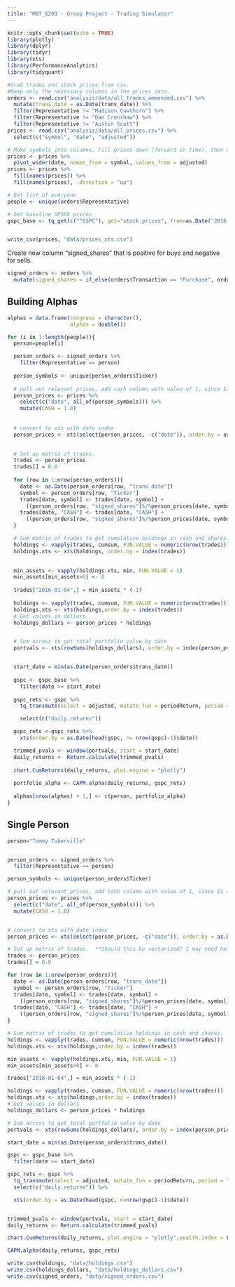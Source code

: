 ```yaml
---
title: "MGT_6203 - Group Project - Trading Simulator"
---
```


```r
knitr::opts_chunk$set(echo = TRUE)
library(plotly)
library(dplyr)
library(tidyr)
library(xts)
library(PerformanceAnalytics)
library(tidyquant)


```



```r
#Grab trades and stock prices from csv. 
#Keep only the necessary columns in the prices data.
orders <- read.csv("analysis/data/all_trades_ammended.csv") %>%
  mutate(trans_date = as.Date(trans_date)) %>%
  filter(Representative != "Madison Cawthorn") %>%
  filter(Representative != "Dan Crenshaw") %>%
  filter(Representative != "Austin Scott")
prices <- read.csv("analysis/data/all_prices.csv") %>%
  select(c("symbol", "date", "adjusted"))

# Make symbols into columns. Fill prices down (forward in time), then up (backward).
prices <- prices %>%
  pivot_wider(date, names_from = symbol, values_from = adjusted)
prices <- prices %>%
  fill(names(prices)) %>%
  fill(names(prices), .direction = "up")

# Get list of everyone
people <- unique(orders$Representative)

# Get baseline SP500 prices
gspc_base <- tq_get(c("^GSPC"), get="stock.prices", from=as.Date("2016-01-04"))


write_csv(prices, "data/prices_xts.csv")


```


Create new column "signed_shares" that is positive for buys and negative for sells.
```r
signed_orders <- orders %>%
  mutate(signed_shares = if_else(orders$Transaction == "Purchase", orders$Amount, orders$Amount * (-1)))

```


## Building Alphas

```r
alphas = data.frame(congress = character(),
                    alphas = double()) 

for (i in 1:length(people)){
  person=people[i]

  person_orders <- signed_orders %>%
    filter(Representative == person)
  
  person_symbols <- unique(person_orders$Ticker)
  
  # pull out relevant prices, add cash column with value of 1, since $1 = $1
  person_prices <- prices %>%
    select(c("date", all_of(person_symbols))) %>%
    mutate(CASH = 1.0)
  
  
  # convert to xts with date index
  person_prices <- xts(select(person_prices, -c("date")), order.by = as.Date(person_prices$date))
  

  # Set up matrix of trades.
  trades <- person_prices
  trades[] = 0.0
  
  for (row in 1:nrow(person_orders)){
    date <- as.Date(person_orders[row, "trans_date"])
    symbol <- person_orders[row, "Ticker"]
    trades[date, symbol] <- trades[date, symbol] + 
      ((person_orders[row, "signed_shares"]%/%person_prices[date, symbol])+1)
    trades[date, "CASH"] <- trades[date, "CASH"] + 
      ((person_orders[row, "signed_shares"]%/%person_prices[date, symbol])+1) * person_prices[date, symbol]*(-1)
  }

  # Sum matrix of trades to get cumulative holdings in cash and shares.
  holdings <- vapply(trades, cumsum, FUN.VALUE = numeric(nrow(trades)))
  holdings.xts <- xts(holdings, order.by = index(trades))

  
  min_assets <- vapply(holdings.xts, min, FUN.VALUE = 1)
  min_assets[min_assets>0] <- 0
  
  trades["2016-01-04",] = min_assets * (-1)
  
  holdings <- vapply(trades, cumsum, FUN.VALUE = numeric(nrow(trades)))
  holdings.xts <- xts(holdings,order.by = index(trades))
  # Get values in dollars
  holdings_dollars <- person_prices * holdings


  # Sum across to get total portfolio value by date
  portvals <- xts(rowSums(holdings_dollars), order.by = index(person_prices))


  start_date = min(as.Date(person_orders$trans_date))
  
  gspc <- gspc_base %>%
    filter(date >= start_date)
  
  gspc_rets <- gspc %>% 
    tq_transmute(select = adjusted, mutate_fun = periodReturn, period = "daily") %>%

    select(c("daily.returns"))

  gspc_rets <-gspc_rets %>%
    xts(order.by = as.Date(head(gspc, n= nrow(gspc)-1)$date))

  trimmed_pvals <- window(portvals, start = start_date)
  daily_returns <- Return.calculate(trimmed_pvals)
  
  chart.CumReturns(daily_returns, plot.engine = "plotly")
  
  portfolio_alpha <- CAPM.alpha(daily_returns, gspc_rets)
  
  alphas[nrow(alphas) + 1,] <- c(person, portfolio_alpha)
}
```


## Single Person
```r

person="Tommy Tuberville"


person_orders <- signed_orders %>%
  filter(Representative == person)

person_symbols <- unique(person_orders$Ticker)

# pull out relevant prices, add cash column with value of 1, since $1 = $1
person_prices <- prices %>%
  select(c("date", all_of(person_symbols))) %>%
  mutate(CASH = 1.0)


# convert to xts with date index
person_prices <- xts(select(person_prices, -c("date")), order.by = as.Date(person_prices$date))

# Set up matrix of trades.  **Should this be vectorized? I may need help if so.**
trades <- person_prices
trades[] = 0.0

for (row in 1:nrow(person_orders)){
  date <- as.Date(person_orders[row, "trans_date"])
  symbol <- person_orders[row, "Ticker"]
  trades[date, symbol] <- trades[date, symbol] + 
    ((person_orders[row, "signed_shares"]%/%person_prices[date, symbol])+1)
  trades[date, "CASH"] <- trades[date, "CASH"] + 
    ((person_orders[row, "signed_shares"]%/%person_prices[date, symbol])+1) * person_prices[date, symbol]*(-1)
}

# Sum matrix of trades to get cumulative holdings in cash and shares.
holdings <- vapply(trades, cumsum, FUN.VALUE = numeric(nrow(trades)))
holdings.xts <- xts(holdings,order.by = index(trades))

min_assets <- vapply(holdings.xts, min, FUN.VALUE = 1)
min_assets[min_assets>0] <- 0

trades["2016-01-04",] = min_assets * (-1)

holdings <- vapply(trades, cumsum, FUN.VALUE = numeric(nrow(trades)))
holdings.xts <- xts(holdings,order.by = index(trades))
# Get values in dollars
holdings_dollars <- person_prices * holdings

# Sum across to get total portfolio value by date
portvals <- xts(rowSums(holdings_dollars), order.by = index(person_prices))

start_date = min(as.Date(person_orders$trans_date))

gspc <- gspc_base %>%
  filter(date >= start_date)

gspc_rets <- gspc %>% 
  tq_transmute(select = adjusted, mutate_fun = periodReturn, period = "daily") %>%
  select(c("daily.returns")) %>%

  xts(order.by = as.Date(head(gspc, n=nrow(gspc)-1)$date))


trimmed_pvals <- window(portvals, start = start_date)
daily_returns <- Return.calculate(trimmed_pvals)

chart.CumReturns(daily_returns, plot.engine = "plotly",wealth.index = FALSE)

CAPM.alpha(daily_returns, gspc_rets)

```


```r
write.csv(holdings, "data/holdings.csv")
write.csv(holdings_dollars, "data/holdings_dollars.csv")
write.csv(signed_orders, "data/signed_orders.csv")

```

